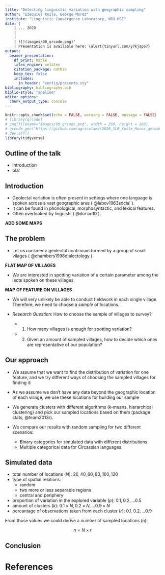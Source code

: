 ```yaml
---
title: "Detecting linguistic variation with geographic sampling"
author: "Ezequiel Koile, George Moroz"
institute: "Linguistic Convergence Laboratory, NRU HSE"
date: |
    | ... 2020
    |
    |
    | ![](images/00_qrcode.png)'
    | Presentation is available here: \alert{tinyurl.com/y7kjsp67}
output: 
  beamer_presentation:
    df_print: kable
    latex_engine: xelatex
    citation_package: natbib
    keep_tex: false
    includes:
      in_header: "config/presento.sty"
bibliography: bibliography.bib
biblio-style: "apalike"
editor_options: 
  chunk_output_type: console
---
```


```r
knitr::opts_chunk$set(echo = FALSE, warning = FALSE, message = FALSE)
# library(qrcode)
# png(filename="images/00_qrcode.png", width = 200, height = 200)
# qrcode_gen("https://github.com/agricolamz/2020_SLE_Koile_Moroz_geosampling/raw/master/2020_SLE_Koile_Moroz_geosampling.pdf")
# dev.off()
library(tidyverse)
```

## Outline of the talk

* introduction
* blar

## Introduction

* Geolectal variation is often present in settings where one language is spoken across a vast geographic area ( @labov1963social ). 
* It can be found in phonological, morphosyntactic, and lexical features. 
* Often overlooked by linguists ( @dorian10 ). 

**ADD SOME MAPS**

## The problem

* Let us consider a geolectal continuum formed by a group of small vilages ( @chambers1998dialectology )

**FLAT MAP OF VILLAGES**

* We are interested in spotting variation of a certain parameter among the lects spoken on these villages

**MAP OF FEATURE ON VILLAGES**

* We will very unlikely be able to conduct fieldwork in each single village. Therefore, we need to choose a *sample* of locations.

* *Research Question*: How to choose the sample of villages to survey? 
    * 1) How many villages is enough for spotting variation? 
    * 2) Given an amount of sampled villages, how to decide which ones are representative of our population?

## Our approach

* We assume that we want to find the distribution of variation for one feature, and we try different ways of choosing the sampled villages for finding it:

* As we assume we don't have any data beyond the geographic location of each village, we use these locations for building our sample

* We generate clusters with different algorithms (k-means, hierarchical clustering) and pick our sampled locations based on them (package stats, @team2013r).

* We compare our results with random sampling for two different scenarios: 
    * Binary categories for simulated data with different distributions
    * Multiple categorical data for Circassian languages


## Simulated data

* total number of locations (*N*): $20, 40, 60, 80, 100, 120$
* type of spatial relations:
    * random
    * two more or less separable regions
    * central and periphery
* proportion of variation in the explored variable (*p*): $0.1, 0.2, \dots 0.5$
* amount of clusters (*k*): $0.1\times N, 0.2\times N, \dots 0.9\times N$
* percantage of observations taken from each cluster (*r*): $0.1, 0.2, \dots 0.9$

From  those values we could derive a number of sampled locations (n):

$$n = N\times r$$

## Conclusion

# References {.allowframebreaks}

